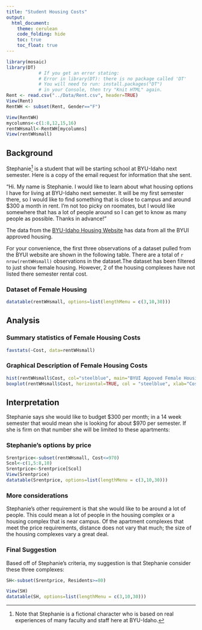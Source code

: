 ---
title: "Student Housing Costs"
output: 
  html_document:
    theme: cerulean
    code_folding: hide
    toc: true
    toc_float: true
---


```{r, include=FALSE, r, echo=FALSE}
library(mosaic)
library(DT) 
            # If you get an error stating: 
            # Error in library(DT): there is no package called 'DT'
            # You will need to run: install.packages("DT") 
            # in your Console, then try "Knit HTML" again.
Rent <- read.csv("../Data/Rent.csv", header=TRUE)
View(Rent)
RentWH <- subset(Rent, Gender=="F")

View(RentWH)
mycolumns<-c(1:8,12,15,16)
rentWHsmall<-RentWH[mycolumns]
View(rentWHsmall)

```



## Background

Stephanie[^1] is a student that will be starting school at BYU-Idaho next semester. Here is a copy of the email request for information that she sent.

"Hi. My name is Stephanie. I would like to learn about what housing options I have for living at BYU-Idaho next semester. It will be my first semester there, so I would like to find something that is close to campus and around $300 a month in rent. I'm not too picky on roomates, but I would like somewhere that has a lot of people around so I can get to know as many people as possible. Thanks in advance!"

The data from the [BYU-Idaho Housing Website](https://web.byui.edu/tis/search) has data from all the BYUI approved housing. 

For your convenience, the first three observations of a dataset pulled from the BYUI website are shown in the following table. There are a total of `r nrow(rentWHsmall)` observations in the dataset.The dataset has been filtered to just show female housing. However, 2 of the housing complexes have not listed there semester rental cost.

<!-- Hint, you should probably subset the Rent dataset to only show the "Approved Women's Housing" since Stephanie won't be interested in Male Housing options. Also, you can edit this background however you wish when completing your analysis. Notice how this text in green doesn't show up in the HTML output because we used the HTML comment tags around this text. --> 

### Dataset of Female Housing

```{r, echo=FALSE}
datatable(rentWHsmall, options=list(lengthMenu = c(3,10,30)))
```


## Analysis

### Summary statistics of Female Housing Costs
```{r, echo=FALSE}
favstats(~Cost, data=rentWHsmall)
```
### Graphical Description of Female Housing Costs
```{r, echo=FALSE}
hist(rentWHsmall$Cost, col="steelblue", main="BYUI Appoved Female Housing Costs", xlab="Cost per Semester")
boxplot(rentWHsmall$Cost, horizontal=TRUE, col = "steelblue", xlab="Cost per Semester")
```



## Interpretation

Stephanie says she would like to budget \$300 per month; in a 14 week semester that would mean she is looking for about \$970 per semester. If she is firm on that number she will be limited to these apartments:

### Stephanie's options by price
```{r, echo=FALSE}
Srentprice<-subset(rentWHsmall, Cost<=970)
Scol<-c(1,5:8,10)
Srentprice<-Srentprice[Scol]
View(Srentprice)
datatable(Srentprice, options=list(lengthMenu = c(3,10,30)))
```


### More considerations
Stephanie's other requirement is that she would like to be around a lot of people. This could mean a lot of people in the housing complex or a housing complex that is near campus. Of the apartment complexes that meet the price requirements, distance does not vary that much; the size of the housing complexes vary a great deal. 

### Final Suggestion
Based off of Stephanie's criteria, my suggestion is that Stephanie consider these three complexes:

```{r, echo=FALSE}
SH<-subset(Srentprice, Residents>=80)

View(SH)
datatable(SH, options=list(lengthMenu = c(3,10,30)))
```





[^1]: Note that Stephanie is a fictional character who is based on real experiences of many faculty and staff here at BYU-Idaho.
